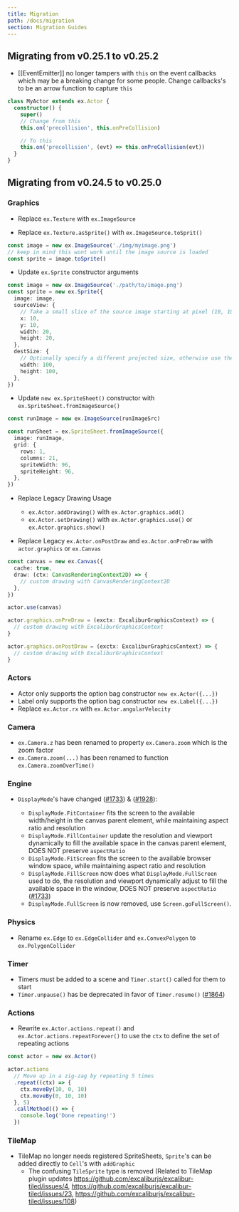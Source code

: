 ```yaml
---
title: Migration
path: /docs/migration
section: Migration Guides
---
```


## Migrating from v0.25.1 to v0.25.2

- [[EventEmitter]] no longer tampers with `this` on the event callbacks which may be a breaking change for some people. Change callbacks's to be an arrow function to capture `this`

```typescript
class MyActor extends ex.Actor {
  constructor() {
    super()
    // Change from this
    this.on('precollision', this.onPreCollision)

    // To this
    this.on('precollision', (evt) => this.onPreCollision(evt))
  }
}
```

## Migrating from v0.24.5 to v0.25.0

### Graphics

- Replace `ex.Texture` with `ex.ImageSource`

- Replace `ex.Texture.asSprite()` with `ex.ImageSource.toSprit()`

```typescript
const image = new ex.ImageSource('./img/myimage.png')
// keep in mind this wont work until the image source is loaded
const sprite = image.toSprite()
```

- Update `ex.Sprite` constructor arguments

```typescript
const image = new ex.ImageSource('./path/to/image.png')
const sprite = new ex.Sprite({
  image: image,
  sourceView: {
    // Take a small slice of the source image starting at pixel (10, 10) with dimension 20 pixels x 20 pixels
    x: 10,
    y: 10,
    width: 20,
    height: 20,
  },
  destSize: {
    // Optionally specify a different projected size, otherwise use the source
    width: 100,
    height: 100,
  },
})
```

- Update `new ex.SpriteSheet()` constructor with `ex.SpriteSheet.fromImageSource()`

```typescript
const runImage = new ex.ImageSource(runImageSrc)

const runSheet = ex.SpriteSheet.fromImageSource({
  image: runImage,
  grid: {
    rows: 1,
    columns: 21,
    spriteWidth: 96,
    spriteHeight: 96,
  },
})
```

- Replace Legacy Drawing Usage

  - `ex.Actor.addDrawing()` with `ex.Actor.graphics.add()`
  - `ex.Actor.setDrawing()` with `ex.Actor.graphics.use()` or `ex.Actor.graphics.show()`

- Replace Legacy `ex.Actor.onPostDraw` and `ex.Actor.onPreDraw` with `actor.graphics` or `ex.Canvas`

```typescript
const canvas = new ex.Canvas({
  cache: true,
  draw: (ctx: CanvasRenderingContext2D) => {
    // custom drawing with CanvasRenderingContext2D
  },
})

actor.use(canvas)

actor.graphics.onPreDraw = (exctx: ExcaliburGraphicsContext) => {
  // custom drawing with ExcaliburGraphicsContext
}

actor.graphics.onPostDraw = (exctx: ExcaliburGraphicsContext) => {
  // custom drawing with ExcaliburGraphicsContext
}
```

### Actors

- Actor only supports the option bag constructor `new ex.Actor({...})`
- Label only supports the option bag constructor `new ex.Label({...})`
- Replace `ex.Actor.rx` with `ex.Actor.angularVelocity`

### Camera

- `ex.Camera.z` has been renamed to property `ex.Camera.zoom` which is the zoom factor
- `ex.Camera.zoom(...)` has been renamed to function `ex.Camera.zoomOverTime()`

### Engine

- `DisplayMode`'s have changed ([#1733](https://github.com/excaliburjs/Excalibur/issues/1733)) & ([#1928](https://github.com/excaliburjs/Excalibur/issues/1928)):

  - `DisplayMode.FitContainer` fits the screen to the available width/height in the canvas parent element, while maintaining aspect ratio and resolution
  - `DisplayMode.FillContainer` update the resolution and viewport dynamically to fill the available space in the canvas parent element, DOES NOT preserve `aspectRatio`
  - `DisplayMode.FitScreen` fits the screen to the available browser window space, while maintaining aspect ratio and resolution
  - `DisplayMode.FillScreen` now does what `DisplayMode.FullScreen` used to do, the resolution and viewport dynamically adjust to fill the available space in the window, DOES NOT preserve `aspectRatio` ([#1733](https://github.com/excaliburjs/Excalibur/issues/1733))
  - `DisplayMode.FullScreen` is now removed, use `Screen.goFullScreen()`.

### Physics

- Rename `ex.Edge` to `ex.EdgeCollider` and `ex.ConvexPolygon` to `ex.PolygonCollider`

### Timer

- Timers must be added to a scene and `Timer.start()` called for them to start
- `Timer.unpause()` has be deprecated in favor of `Timer.resume()` ([#1864](https://github.com/excaliburjs/Excalibur/issues/1864))

### Actions

- Rewrite `ex.Actor.actions.repeat()` and `ex.Actor.actions.repeatForever()` to use the `ctx` to define the set of repeating actions

```typescript
const actor = new ex.Actor()

actor.actions
  // Move up in a zig-zag by repeating 5 times
  .repeat((ctx) => {
    ctx.moveBy(10, 0, 10)
    ctx.moveBy(0, 10, 10)
  }, 5)
  .callMethod(() => {
    console.log('Done repeating!')
  })
```

### TileMap

- TileMap no longer needs registered SpriteSheets, `Sprite`'s can be added directly to `Cell`'s with `addGraphic`
  - The confusing `TileSprite` type is removed (Related to TileMap plugin updates https://github.com/excaliburjs/excalibur-tiled/issues/4, https://github.com/excaliburjs/excalibur-tiled/issues/23, https://github.com/excaliburjs/excalibur-tiled/issues/108)
